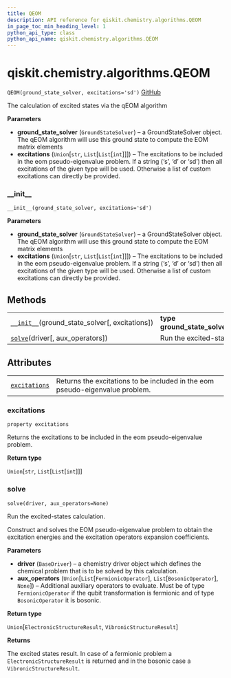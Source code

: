 ```yaml
---
title: QEOM
description: API reference for qiskit.chemistry.algorithms.QEOM
in_page_toc_min_heading_level: 1
python_api_type: class
python_api_name: qiskit.chemistry.algorithms.QEOM
---
```


<span id="qiskit-chemistry-algorithms-qeom" />

# qiskit.chemistry.algorithms.QEOM

<span id="qiskit.chemistry.algorithms.QEOM" />

`QEOM(ground_state_solver, excitations='sd')` [GitHub](https://github.com/qiskit-community/qiskit-aqua/tree/stable/0.8/qiskit/chemistry/algorithms/excited_states_solvers/qeom.py "view source code")

The calculation of excited states via the qEOM algorithm

**Parameters**

*   **ground\_state\_solver** (`GroundStateSolver`) – a GroundStateSolver object. The qEOM algorithm will use this ground state to compute the EOM matrix elements
*   **excitations** (`Union`\[`str`, `List`\[`List`\[`int`]]]) – The excitations to be included in the eom pseudo-eigenvalue problem. If a string (‘s’, ‘d’ or ‘sd’) then all excitations of the given type will be used. Otherwise a list of custom excitations can directly be provided.

### \_\_init\_\_

<span id="qiskit.chemistry.algorithms.QEOM.__init__" />

`__init__(ground_state_solver, excitations='sd')`

**Parameters**

*   **ground\_state\_solver** (`GroundStateSolver`) – a GroundStateSolver object. The qEOM algorithm will use this ground state to compute the EOM matrix elements
*   **excitations** (`Union`\[`str`, `List`\[`List`\[`int`]]]) – The excitations to be included in the eom pseudo-eigenvalue problem. If a string (‘s’, ‘d’ or ‘sd’) then all excitations of the given type will be used. Otherwise a list of custom excitations can directly be provided.

## Methods

|                                                                                                                                             |                                                   |
| ------------------------------------------------------------------------------------------------------------------------------------------- | ------------------------------------------------- |
| [`__init__`](#qiskit.chemistry.algorithms.QEOM.__init__ "qiskit.chemistry.algorithms.QEOM.__init__")(ground\_state\_solver\[, excitations]) | **type ground\_state\_solver**`GroundStateSolver` |
| [`solve`](#qiskit.chemistry.algorithms.QEOM.solve "qiskit.chemistry.algorithms.QEOM.solve")(driver\[, aux\_operators])                      | Run the excited-states calculation.               |

## Attributes

|                                                                                                               |                                                                              |
| ------------------------------------------------------------------------------------------------------------- | ---------------------------------------------------------------------------- |
| [`excitations`](#qiskit.chemistry.algorithms.QEOM.excitations "qiskit.chemistry.algorithms.QEOM.excitations") | Returns the excitations to be included in the eom pseudo-eigenvalue problem. |

### excitations

<span id="qiskit.chemistry.algorithms.QEOM.excitations" />

`property excitations`

Returns the excitations to be included in the eom pseudo-eigenvalue problem.

**Return type**

`Union`\[`str`, `List`\[`List`\[`int`]]]

### solve

<span id="qiskit.chemistry.algorithms.QEOM.solve" />

`solve(driver, aux_operators=None)`

Run the excited-states calculation.

Construct and solves the EOM pseudo-eigenvalue problem to obtain the excitation energies and the excitation operators expansion coefficients.

**Parameters**

*   **driver** (`BaseDriver`) – a chemistry driver object which defines the chemical problem that is to be solved by this calculation.
*   **aux\_operators** (`Union`\[`List`\[`FermionicOperator`], `List`\[`BosonicOperator`], `None`]) – Additional auxiliary operators to evaluate. Must be of type `FermionicOperator` if the qubit transformation is fermionic and of type `BosonicOperator` it is bosonic.

**Return type**

`Union`\[`ElectronicStructureResult`, `VibronicStructureResult`]

**Returns**

The excited states result. In case of a fermionic problem a `ElectronicStructureResult` is returned and in the bosonic case a `VibronicStructureResult`.

